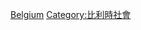 {{Commonscat|Organizations of Belgium}}

[[Category:歐洲各國組織|Belgium]]
[[Category:比利時社會|Category:比利時社會]]